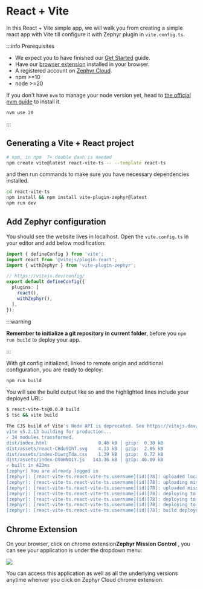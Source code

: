 
# React + Vite

<SourceCode href="https://github.com/ZephyrCloudIO/zephyr-examples/tree/main/examples/react-vite-ts" />

In this React + Vite simple app, we will walk you from creating a simple react app
with Vite till configure it with Zephyr plugin in `vite.config.ts`.

:::info Prerequisites

- We expect you to have finished our [Get Started](/general/get-started) guide.
- Have our [browser extension](https://chromewebstore.google.com/detail/zephyr-mission-control/liflhldchhinbaeplljlplhnbkdidedn) installed in your browser.
- A registered account on [Zephyr Cloud](https://app.zephyr-cloud.io).
- npm >=10
- node >=20

If you don't have `nvm` to manage your node version yet, head to [the official nvm guide](https://github.com/nvm-sh/nvm) to install it.

```bash
nvm use 20 
```

:::

## Generating a Vite + React project

```bash filename="Terminal"
# npm, in npm  7+ double dash is needed
npm create vite@latest react-vite-ts -- --template react-ts
```

and then run commands to make sure you have necessary dependencies installed.

```bash filename="Terminal"
cd react-vite-ts
npm install && npm install vite-plugin-zephyr@latest
npm run dev
```

## Add Zephyr configuration

You should see the website lives in localhost. Open the `vite.config.ts` in your editor and add below modification:

```ts filename="vite.config.ts" {3,9}
import { defineConfig } from 'vite';
import react from '@vitejs/plugin-react';
import { withZephyr } from 'vite-plugin-zephyr'; 

// https://vitejs.dev/config/
export default defineConfig({
  plugins: [
    react(),
    withZephyr(), 
  ],
});
```

:::warning

**Remember to initialize a git repository in current folder**, before you `npm run build` to deploy your app.

:::

With git config initialized, linked to remote origin and additional configuration, you are ready to deploy:

```bash filename="Terminal"
npm run build
```

You will see the build output like so and the highlighted lines include your deployed URL:

```bash {16-18}
$ react-vite-ts@0.0.0 build
$ tsc && vite build

The CJS build of Vite's Node API is deprecated. See https://vitejs.dev/troubleshooting.html#vite-cjs-node-api-deprecated for more details.
vite v5.2.13 building for production...
✓ 34 modules transformed.
dist/index.html                   0.46 kB │ gzip:  0.30 kB
dist/assets/react-CHdo91hT.svg    4.13 kB │ gzip:  2.05 kB
dist/assets/index-DiwrgTda.css    1.39 kB │ gzip:  0.72 kB
dist/assets/index-DVoHNO1Y.js   143.36 kB │ gzip: 46.09 kB
✓ built in 423ms
[zephyr] You are already logged in
[zephyr]: [react-vite-ts.react-vite-ts.username](id)[78]: uploaded local snapshot in 156ms
[zephyr]: [react-vite-ts.react-vite-ts.username](id)[78]: uploading missing assets to zephyr (queued 4 out of 4)
[zephyr]: [react-vite-ts.react-vite-ts.username](id)[78]: uploaded missing assets to zephyr (4 assets in 1009ms, 145.84kb)
[zephyr]: [react-vite-ts.react-vite-ts.username](id)[78]: deploying to https://t_main_id-react-vite-t-309c6c-ze.valorkin.dev
[zephyr]: [react-vite-ts.react-vite-ts.username](id)[78]: deploying to https://id_78-react-vite-ts-re-6d13dd-ze.valorkin.dev
[zephyr]: [react-vite-ts.react-vite-ts.username](id)[78]: deploying to https://react-vite-ts-react-vite-ts-username-ze.valorkin.dev
[zephyr]: [react-vite-ts.react-vite-ts.username](id)[78]: build deployed in 1067ms
```

## Chrome Extension

On your browser, click on chrome extension**Zephyr Mission Control** <ChromeExtension/>, you can see your application is under the dropdown menu:

<Image src="/react-vite-ts-side-panel.png" />

You can access this application as well as all the underlying versions anytime whenver you click on Zephyr Cloud chrome extension.
